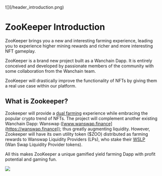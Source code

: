 
<div style={{marginBottom:20}}>
![](/header_introduction.png)
</div>

# ZooKeeper Introduction

ZooKeeper brings you a new and interesting farming experience, leading you to experience higher mining rewards and richer and more interesting NFT gameplay.

ZooKeeper is a brand new project built as a Wanchain Dapp. It is entirely conceived and developed by passionate members of the community with some collaboration from the Wanchain team.

ZooKeeper will drastically improve the functionality of NFTs by giving them a real use case within our platform.


## What is Zookeeper?

Zookeeper will provide a [dual farming](/features#dual-farming) experience while embracing the popular crypto trend of NFTs. The project will complement another existing Wanchain Dapp: Wanswap ([www.wanswap.finance](https://wanswap.finance)); thus greatly augmenting liquidity. However, Zookeeper will have its own utility token ($ZOO) distributed as farming rewards to Wanswap Liquidity Providers (LPs), who stake their [WSLP](/faq#wslp-token) (Wan Swap Liquidity Provider tokens). 

All this makes ZooKeeper a unique gamified yield farming Dapp with profit potential and gaming fun.

![](/footer_introduction.png)


